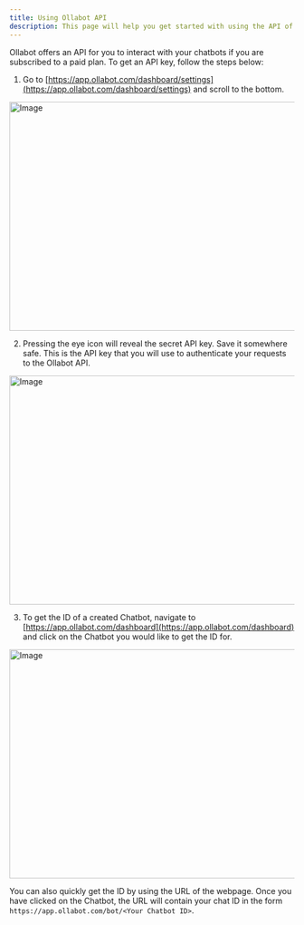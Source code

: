 ```yaml
---
title: Using Ollabot API
description: This page will help you get started with using the API of Ollabot.
---
```

Ollabot offers an API for you to interact with your chatbots if you are subscribed to a paid plan. To get an API key, follow the steps below:

1. Go to [https://app.ollabot.com/dashboard/settings](https://app.ollabot.com/dashboard/settings) and scroll to the bottom.

<Image
  src="/images/docs/api_key.png"
  width="718"
  height="404"
  alt="Image"
/>

2. Pressing the eye icon will reveal the secret API key. Save it somewhere safe. This is the API key that you will use to authenticate your requests to the Ollabot API.

<Image
  src="/images/docs/api_eye_icon.png"
  width="718"
  height="404"
  alt="Image"
/>

3. To get the ID of a created Chatbot, navigate to [https://app.ollabot.com/dashboard](https://app.ollabot.com/dashboard) and click on the Chatbot you would like to get the ID for.

<Image
  src="/images/docs/bot_id.png"
  width="718"
  height="404"
  alt="Image"
/>

You can also quickly get the ID by using the URL of the webpage. Once you have clicked on the Chatbot, the URL will contain your chat ID in the form `https://app.ollabot.com/bot/<Your Chatbot ID>`.

